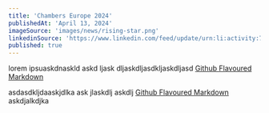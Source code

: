 ```yaml
---
title: 'Chambers Europe 2024'
publishedAt: 'April 13, 2024'
imageSource: 'images/news/rising-star.png'
linkedinSource: 'https://www.linkedin.com/feed/update/urn:li:activity:7178721963727544320/'
published: true
---
```



lorem ipsuaskdnaskld askd ljask dljaskdljasdkljaskdljasd [Github Flavoured Markdown](https://guides.github.com/features/mastering-markdown/)

asdasdkljdaaskjdlka ask jlaskdlj askdlj [Github Flavoured Markdown](https://guides.github.com/features/mastering-markdown/) askdjalkdjka



